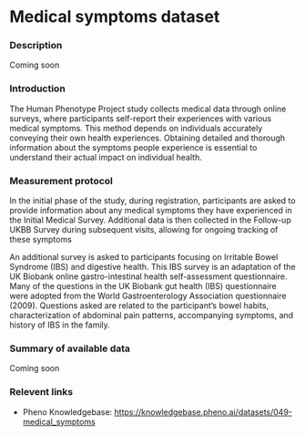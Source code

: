 # Medical symptoms dataset

### Description
Coming soon

### Introduction
The Human Phenotype Project study collects medical data through online surveys, where participants self-report their experiences with various medical symptoms. This method depends on individuals accurately conveying their own health experiences. Obtaining detailed and thorough information about the symptoms people experience is essential to understand their actual impact on individual health.

### Measurement protocol
In the initial phase of the study, during registration, participants are asked to provide information about any medical symptoms they have experienced in the Initial Medical Survey. Additional data is then collected in the Follow-up UKBB Survey during subsequent visits, allowing for ongoing tracking of these symptoms

An additional survey is asked to participants focusing on Irritable Bowel Syndrome (IBS) and digestive health. This IBS survey is an adaptation of the UK Biobank online gastro-intestinal health self-assessment questionnaire. Many of the questions in the UK Biobank gut health (IBS) questionnaire were adopted from the World Gastroenterology Association questionnaire (2009).
Questions asked are related to the participant’s bowel habits, characterization of abdominal pain patterns, accompanying symptoms, and history of IBS in the family.

### Summary of available data
Coming soon

### Relevent links
* Pheno Knowledgebase: https://knowledgebase.pheno.ai/datasets/049-medical_symptoms

